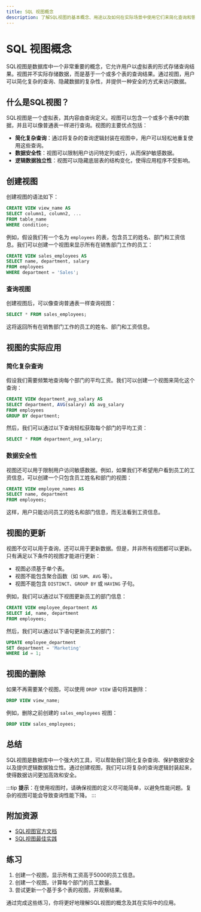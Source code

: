 ```yaml
---
title: SQL 视图概念
description: 了解SQL视图的基本概念、用途以及如何在实际场景中使用它们来简化查询和管理数据。
---
```


# SQL 视图概念

SQL视图是数据库中一个非常重要的概念，它允许用户以虚拟表的形式存储查询结果。视图并不实际存储数据，而是基于一个或多个表的查询结果。通过视图，用户可以简化复杂的查询、隐藏数据的复杂性，并提供一种安全的方式来访问数据。

## 什么是SQL视图？

SQL视图是一个虚拟表，其内容由查询定义。视图可以包含一个或多个表中的数据，并且可以像普通表一样进行查询。视图的主要优点包括：

- **简化复杂查询**：通过将复杂的查询逻辑封装在视图中，用户可以轻松地重复使用这些查询。
- **数据安全性**：视图可以限制用户访问特定列或行，从而保护敏感数据。
- **逻辑数据独立性**：视图可以隐藏底层表的结构变化，使得应用程序不受影响。

## 创建视图

创建视图的语法如下：

```sql
CREATE VIEW view_name AS
SELECT column1, column2, ...
FROM table_name
WHERE condition;
```

例如，假设我们有一个名为 `employees` 的表，包含员工的姓名、部门和工资信息。我们可以创建一个视图来显示所有在销售部门工作的员工：

```sql
CREATE VIEW sales_employees AS
SELECT name, department, salary
FROM employees
WHERE department = 'Sales';
```

### 查询视图

创建视图后，可以像查询普通表一样查询视图：

```sql
SELECT * FROM sales_employees;
```

这将返回所有在销售部门工作的员工的姓名、部门和工资信息。

## 视图的实际应用

### 简化复杂查询

假设我们需要频繁地查询每个部门的平均工资。我们可以创建一个视图来简化这个查询：

```sql
CREATE VIEW department_avg_salary AS
SELECT department, AVG(salary) AS avg_salary
FROM employees
GROUP BY department;
```

然后，我们可以通过以下查询轻松获取每个部门的平均工资：

```sql
SELECT * FROM department_avg_salary;
```

### 数据安全性

视图还可以用于限制用户访问敏感数据。例如，如果我们不希望用户看到员工的工资信息，可以创建一个只包含员工姓名和部门的视图：

```sql
CREATE VIEW employee_names AS
SELECT name, department
FROM employees;
```

这样，用户只能访问员工的姓名和部门信息，而无法看到工资信息。

## 视图的更新

视图不仅可以用于查询，还可以用于更新数据。但是，并非所有视图都可以更新。只有满足以下条件的视图才能进行更新：

- 视图必须基于单个表。
- 视图不能包含聚合函数（如 `SUM`、`AVG` 等）。
- 视图不能包含 `DISTINCT`、`GROUP BY` 或 `HAVING` 子句。

例如，我们可以通过以下视图更新员工的部门信息：

```sql
CREATE VIEW employee_department AS
SELECT id, name, department
FROM employees;
```

然后，我们可以通过以下语句更新员工的部门：

```sql
UPDATE employee_department
SET department = 'Marketing'
WHERE id = 1;
```

## 视图的删除

如果不再需要某个视图，可以使用 `DROP VIEW` 语句将其删除：

```sql
DROP VIEW view_name;
```

例如，删除之前创建的 `sales_employees` 视图：

```sql
DROP VIEW sales_employees;
```

## 总结

SQL视图是数据库中一个强大的工具，可以帮助我们简化复杂查询、保护数据安全以及提供逻辑数据独立性。通过创建视图，我们可以将复杂的查询逻辑封装起来，使得数据访问更加高效和安全。

:::tip
**提示**：在使用视图时，请确保视图的定义尽可能简单，以避免性能问题。复杂的视图可能会导致查询性能下降。
:::

## 附加资源

- [SQL视图官方文档](https://www.sql.org/docs/)
- [SQL视图最佳实践](https://www.sqlbestpractices.com/views)

## 练习

1. 创建一个视图，显示所有工资高于5000的员工信息。
2. 创建一个视图，计算每个部门的员工数量。
3. 尝试更新一个基于多个表的视图，并观察结果。

通过完成这些练习，你将更好地理解SQL视图的概念及其在实际中的应用。